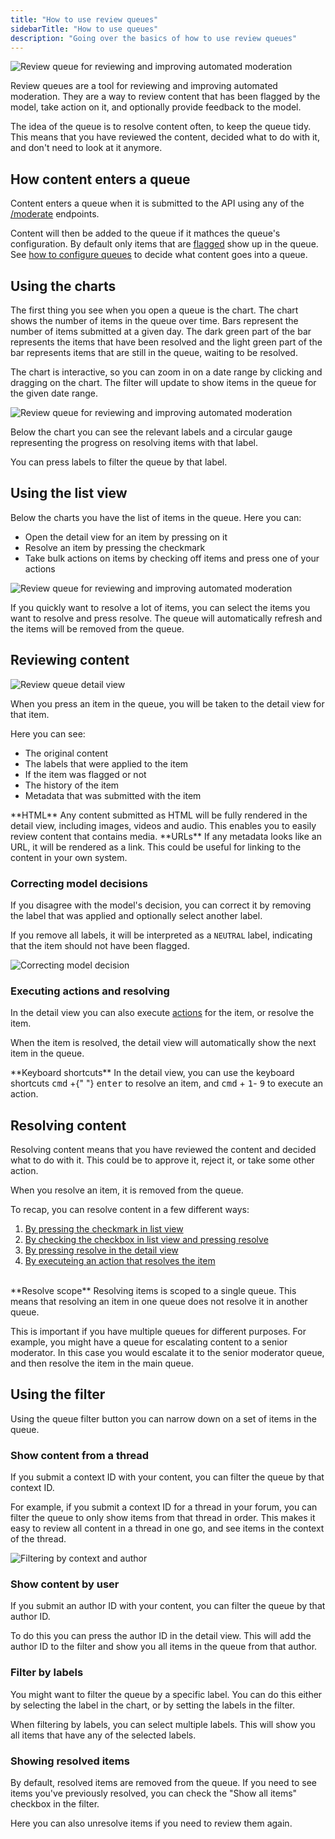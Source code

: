 ```yaml
---
title: "How to use review queues"
sidebarTitle: "How to use queues"
description: "Going over the basics of how to use review queues"
---
```


<Frame>
  <img
    className="block "
    src="/images/content-queue.png"
    alt="Review queue for reviewing and improving automated moderation"
  />
</Frame>

Review queues are a tool for reviewing and improving automated moderation. They are a way to review content that has been flagged by the model, take action on it, and optionally provide feedback to the model.

The idea of the queue is to resolve content often, to keep the queue tidy. This means that you have reviewed the content, decided what to do with it, and don't need to look at it anymore.

## How content enters a queue

Content enters a queue when it is submitted to the API using any of the [/moderate](/api-reference/analyze-text) endpoints.

Content will then be added to the queue if it mathces the queue's configuration. By default only items that are [flagged](/content-moderation/flagging-thresholds) show up in the queue. See [how to configure queues](/review-queues/configuration#configuring-the-queue) to decide what content goes into a queue.

## Using the charts

The first thing you see when you open a queue is the chart. The chart shows the number of items in the queue over time. Bars represent the number of items submitted at a given day. The dark green part of the bar represents the items that have been resolved and the light green part of the bar represents items that are still in the queue, waiting to be resolved.

The chart is interactive, so you can zoom in on a date range by clicking and dragging on the chart. The filter will update to show items in the queue for the given date range.

<Frame caption="Selecting a date range using the chart">
  <img
    className="block "
    src="/images/queue-zoom.gif"
    alt="Review queue for reviewing and improving automated moderation"
  />
</Frame>

Below the chart you can see the relevant labels and a circular gauge representing the progress on resolving items with that label.

You can press labels to filter the queue by that label.

## Using the list view

Below the charts you have the list of items in the queue. Here you can:

- Open the detail view for an item by pressing on it
- Resolve an item by pressing the checkmark
- Take bulk actions on items by checking off items and press one of your actions

<Frame caption="The queue is a list of items that need to be reviewed">
  <img
    className="block "
    src="/images/content-queue-list.png"
    alt="Review queue for reviewing and improving automated moderation"
  />
</Frame>

If you quickly want to resolve a lot of items, you can select the items you want to resolve and press resolve. The queue will automatically refresh and the items will be removed from the queue.

## Reviewing content

<Frame caption="The detail view for an item in the queue">
  <img
    className="block "
    src="/images/content-queue-detail-2.png"
    alt="Review queue detail view"
  />
</Frame>

When you press an item in the queue, you will be taken to the detail view for that item.

Here you can see:

- The original content
- The labels that were applied to the item
- If the item was flagged or not
- The history of the item
- Metadata that was submitted with the item

<Tip>
  **HTML**
  <span>
    Any content submitted as HTML will be fully rendered in the detail view,
    including images, videos and audio. This enables you to easily review
    content that contains media.
  </span>
</Tip>

<Tip>
  **URLs**
  <span>
    If any metadata looks like an URL, it will be rendered as a link. This could
    be useful for linking to the content in your own system.
  </span>
</Tip>

### Correcting model decisions

If you disagree with the model's decision, you can correct it by removing the label that was applied and optionally select another label.

If you remove all labels, it will be interpreted as a `NEUTRAL` label, indicating that the item should not have been flagged.

<Frame caption="Correcting AI decision by removing a label and adding a new.">
  <img
    className="block "
    src="/images/content-queue-correct.gif"
    alt="Correcting model decision"
  />
</Frame>

### Executing actions and resolving

In the detail view you can also execute [actions](/review-queues/actions) for the item, or resolve the item.

When the item is resolved, the detail view will automatically show the next item in the queue.

<Tip>
  **Keyboard shortcuts**
  <span>
    In the detail view, you can use the keyboard shortcuts <kbd>cmd</kbd> +{" "}
    <kbd>enter</kbd> to resolve an item, and <kbd>cmd</kbd> + <kbd>1</kbd>-
    <kbd>9</kbd> to execute an action.
  </span>
</Tip>

## Resolving content

Resolving content means that you have reviewed the content and decided what to do with it. This could be to approve it, reject it, or take some other action.

When you resolve an item, it is removed from the queue.

To recap, you can resolve content in a few different ways:

1.  [By pressing the checkmark in list view](#using-the-list-view)
2.  [By checking the checkbox in list view and pressing resolve](#using-the-list-view)
3.  [By pressing resolve in the detail view](#executing-actions-and-resolving)
4.  [By executeing an action that resolves the item](/review-queues/actions#resolving-an-item-when-action-is-executed)
    <br></br>

<Info>
**Resolve scope**

<span>
Resolving items is scoped to a single queue. This means that resolving an item in one queue does not resolve it in another queue.

This is important if you have multiple queues for different purposes. For example, you might have a queue for escalating content to a senior moderator. In this case you would escalate it to the senior moderator queue, and then resolve the item in the main queue.

</span>
</Info>

## Using the filter

Using the queue filter button you can narrow down on a set of items in the queue.

### Show content from a thread

If you submit a context ID with your content, you can filter the queue by that context ID.

For example, if you submit a context ID for a thread in your forum, you can filter the queue to only show items from that thread in order. This makes it easy to review all content in a thread in one go, and see items in the context of the thread.

<Frame>
  <img
    className="block "
    src="/images/context-author.png"
    alt="Filtering by context and author"
  />
</Frame>

### Show content by user

If you submit an author ID with your content, you can filter the queue by that author ID.

To do this you can press the author ID in the detail view. This will add the author ID to the filter and show you all items in the queue from that author.

### Filter by labels

You might want to filter the queue by a specific label. You can do this either by selecting the label in the chart, or by setting the labels in the filter.

When filtering by labels, you can select multiple labels. This will show you all items that have any of the selected labels.

### Showing resolved items

By default, resolved items are removed from the queue. If you need to see items you've previously resolved, you can check the "Show all items" checkbox in the filter.

Here you can also unresolve items if you need to review them again.
